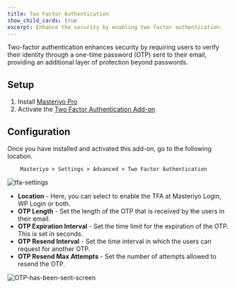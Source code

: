 ```yaml
---
title: Two Factor Authentication
show_child_cards: true
excerpt: Enhance the security by enabling two factor authentication.
---
```


Two-factor authentication enhances security by requiring users to verify their identity through a one-time password (OTP) sent to their email, providing an additional layer of protection beyond passwords.

## Setup

1. Install [Masteriyo Pro](https://docs.masteriyo.com/getting-started/installation#installing-masteriyo-lms-pro-version)
2. Activate the [Two Factor Authentication Add-on](https://docs.masteriyo.com/getting-started/activate-masteriyo-addons)

## Configuration

Once you have installed and activated this add-on, go to the following location.

        Masteriyo > Settings > Advanced > Two Factor Authentication

![tfa-settings](https://github.com/Masteriyo/masteriyo-docs/assets/75772539/cdd1c25a-fd53-4f4a-b953-7086b77e455d)

- **Location** - Here, you can select to enable the TFA at Masteriyo Login, WP Login or both.
- **OTP Length** - Set the length of the OTP that is received by the users in their email.
- **OTP Expiration Interval** - Set the time limit for the expiration of the OTP. This is set in seconds. 
- **OTP Resend Interval** - Set the time interval in which the users can request for another OTP.
- **OTP Resend Max Attempts** - Set the number of attempts allowed to resend the OTP.

![OTP-has-been-sent-screen](https://github.com/Masteriyo/masteriyo-docs/assets/75772539/4d973fea-1158-4a13-88f7-f47683da421a)
